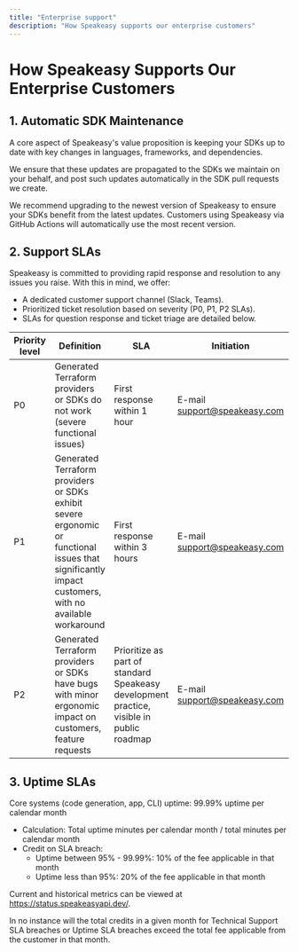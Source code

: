 ```yaml
---
title: "Enterprise support"
description: "How Speakeasy supports our enterprise customers"
---
```




# How Speakeasy Supports Our Enterprise Customers

## 1. Automatic SDK Maintenance

A core aspect of Speakeasy's value proposition is keeping your SDKs up to date with key changes in languages, frameworks, and dependencies.

We ensure that these updates are propagated to the SDKs we maintain on your behalf, and post such updates automatically in the SDK pull requests we create.

<Callout title="Note" variant="info">
  We recommend upgrading to the newest version of Speakeasy to ensure your SDKs benefit from the latest updates. Customers using Speakeasy via GitHub Actions will automatically use the most recent version.
</Callout>


## 2. Support SLAs

Speakeasy is committed to providing rapid response and resolution to any issues you raise. With this in mind, we offer:
* A dedicated customer support channel (Slack, Teams).
* Prioritized ticket resolution based on severity (P0, P1, P2 SLAs).
* SLAs for question response and ticket triage are detailed below.

| Priority level | Definition | SLA | Initiation | Credits |
| -------- | -------- | -------- | -------- | -------- |
| P0 | Generated Terraform providers or SDKs do not work (severe functional issues) | First response within 1 hour | E-mail support@speakeasy.com | 5% of the fee applicable in the month per incident of SLA breach |
| P1 | Generated Terraform providers or SDKs exhibit severe ergonomic or functional issues that significantly impact customers, with no available workaround | First response within 3 hours | E-mail support@speakeasy.com | 2% of the fee applicable in the month per incident of SLA breach |
| P2 | Generated Terraform providers or SDKs have bugs with minor ergonomic impact on customers, feature requests | Prioritize as part of standard Speakeasy development practice, visible in public roadmap | E-mail support@speakeasy.com | n/a |


## 3. Uptime SLAs

Core systems (code generation, app, CLI) uptime: 99.99% uptime per calendar month
- Calculation: Total uptime minutes per calendar month / total minutes per calendar month
- Credit on SLA breach:
  - Uptime between 95% - 99.99%: 10% of the fee applicable in that month
  - Uptime less than 95%: 20% of the fee applicable in that month

Current and historical metrics can be viewed at https://status.speakeasyapi.dev/.

In no instance will the total credits in a given month for Technical Support SLA breaches or Uptime SLA breaches exceed the total fee applicable from the customer in that month.
